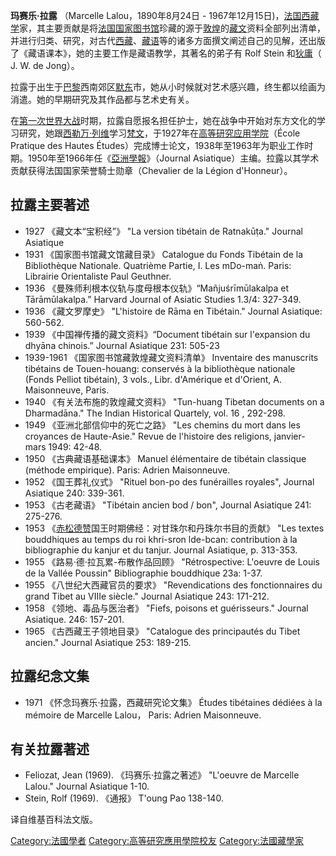 '''玛赛乐·拉露''' （Marcelle Lalou，1890年8月24日 - 1967年12月15日)，[[法国|法国]][[西藏学|西藏学]]家，其主要贡献是将[[法国国家图书馆|法国国家图书馆]]珍藏的源于[[敦煌|敦煌]]的[[藏文|藏文]]资料全部列出清单，并进行归类、研究，对古代[[西藏|西藏]]、[[藏语|藏语]]等的诸多方面撰文阐述自己的见解，还出版了《藏语课本》，她的主要工作是藏语教学，其著名的弟子有 Rolf Stein 和[[狄庸|狄庸]]（ J. W. de Jong）。

拉露于出生于[[巴黎|巴黎]]西南郊区[[默东|默东]]市，她从小时候就对艺术感兴趣，终生都以绘画为消遣。她的早期研究及其作品都与艺术史有关。

在[[第一次世界大战|第一次世界大战]]时期，拉露自愿报名担任护士，她在战争中开始对东方文化的学习研究，她跟[[西勒万·列维|西勒万·列维]]学习[[梵文|梵文]]，于1927年在[[高等研究应用学院|高等研究应用学院]]（École Pratique des Hautes Études）完成博士论文，1938年至1963年为职业工作时期。1950年至1966年任《[[亞洲學報|亞洲學報]]》（Journal Asiatique）主编。拉露以其学术贡献获得法国国家荣誉騎士勋章（Chevalier de la Légion d'Honneur）。

== 拉露主要著述 ==

* 1927 《藏文本“宝积经”》 "La version tibétain de Ratnakūṭa." Journal Asiatique
* 1931 《国家图书馆藏文馆藏目录》 Catalogue du Fonds Tibétain de la Bibliothèque Nationale. Quatrième Partie, I. Les mDo-maṅ. Paris: Librairie Orientaliste Paul Geuthner.
* 1936 《曼殊师利根本仪轨与度母根本仪轨》“Mañjuśrīmūlakalpa et Tārāmūlakalpa.” Harvard Journal of Asiatic Studies 1.3/4: 327-349.
* 1936 《藏文罗摩史》 "L'histoire de Rāma en Tibétain." Journal Asiatique: 560-562.
* 1939 《中国禅传播的藏文资料》“Document tibétain sur l'expansion du dhyāna chinois.” Journal Asiatique 231: 505-23
* 1939-1961 《国家图书馆藏敦煌藏文资料清单》 Inventaire des manuscrits tibétains de Touen-houang: conservés à la  bibliothèque nationale (Fonds Pelliot tibétain), 3 vols., Libr. d'Amérique et d'Orient, A. Maisonneuve, Paris.
* 1940 《有关法布施的敦煌藏文资料》 "Tun-huang Tibetan documents on a Dharmadāna." The Indian Historical Quartely, vol. 16 , 292-298.
* 1949 《亚洲北部信仰中的死亡之路》 "Les chemins du mort dans les croyances de Haute-Asie." Revue de l'histoire des religions, janvier-mars 1949: 42-48. 
* 1950 《古典藏语基础课本》 Manuel élémentaire de tibétain classique (méthode empirique). Paris: Adrien Maisonneuve.
* 1952 《国王葬礼仪式》 "Rituel bon-po des funérailles royales", Journal Asiatique 240: 339-361.
* 1953 《古老藏语》 "Tibétain ancien bod / bon", Journal Asiatique 241: 275-276.  
* 1953 《[[赤松德赞|赤松德赞]]国王时期佛经：对甘珠尔和丹珠尔书目的贡献》 "Les textes bouddhiques au temps du roi khri-sron lde-bcan: contribution à la bibliographie du kanjur et du tanjur. Journal Asiatique, p. 313-353.    
* 1955 《路易·德·拉瓦累-布散作品回顾》 "Rétrospective: L'oeuvre de Louis de la Vallée Poussin" Bibliographie bouddhique 23a: 1-37.    
* 1955 《八世纪大西藏官员的要求》 "Revendications des fonctionnaires du grand Tibet au VIIIe siècle." Journal Asiatique 243: 171-212.    
* 1958 《领地、毒品与医治者》 "Fiefs, poisons et guérisseurs." Journal Asiatique. 246: 157-201.    
* 1965 《古西藏王子领地目录》 "Catalogue des principautés du Tibet ancien." Journal Asiatique 253: 189-215.    
    

== 拉露纪念文集 ==

* 1971 《怀念玛赛乐·拉露，西藏研究论文集》 Études tibétaines dédiées à la mémoire de Marcelle Lalou， Paris: Adrien Maisonneuve.

== 有关拉露著述 ==

* Feliozat, Jean (1969). 《玛赛乐·拉露之著述》 "L'oeuvre de Marcelle Lalou." Journal Asiatique 1-10.
* Stein, Rolf (1969). 《通报》 T'oung Pao 138-140.

译自维基百科法文版。

{{Authority control}}
{{DEFAULTSORT:L拉露}}
[[Category:法國學者|Category:法國學者]]
[[Category:高等研究應用學院校友|Category:高等研究應用學院校友]]
[[Category:法國藏學家|Category:法國藏學家]]